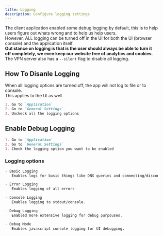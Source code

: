```yaml
---
title: Logging
description: Configure logging settings
---
```

The client application enabled some debug logging by default, this is to help users figure out whats wrong and to help us help users.<br/>
However, ALL logging can be turned off in the UI for both the UI (browser console) and the application itself.<br/>
**Out stance on logging is that is the user should always be able to turn it off completely, we even keep our website free of analytics and cookies.**<br/>
The VPN server also has a `--silent` flag to disable all logging.

## How To Disanle Logging

When all logging options are turned off, the app will not log to file or to console.<br/>
This applies to the UI as well.

```md
1. Go to `Application`
2. Go to `General Settings`
3. Unckeck all the logging options
```

## Enable Debug Logging

```md
1. Go to `Application`
2. Go to `General Settings`
3. Check the logging option you want to be enabled
```

### Logging options

```md
- Basic Logging
   Enables logs for basic things like DNS queries and connecting/disconnecting

- Error Logging
   Enables logging of all errors

- Console Logging
   Enables logging to stdout/console.

- Debug Logging
   Enabled more extensive logging for debug purpouses.

- Debug Mode
   Enables javascript console logging for UI debugging.
```
